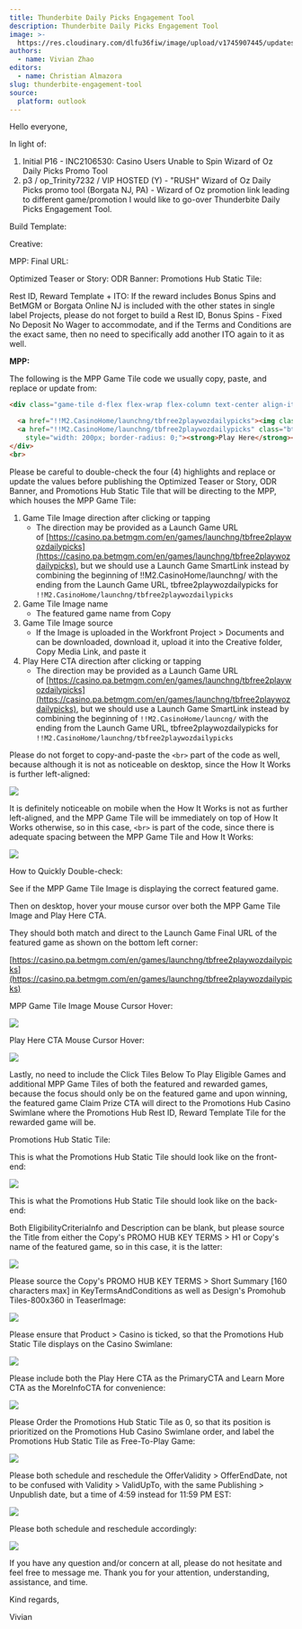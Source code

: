 ```yaml
---
title: Thunderbite Daily Picks Engagement Tool
description: Thunderbite Daily Picks Engagement Tool
image: >-
  https://res.cloudinary.com/dlfu36fiw/image/upload/v1745907445/updates/thunderbite-engagement-tool/thunderbite_headerimg_mu9art.png
authors:
  - name: Vivian Zhao
editors:
  - name: Christian Almazora
slug: thunderbite-engagement-tool
source:
  platform: outlook
---
```


Hello everyone,

In light of:

1. Initial P16 - INC2106530: Casino Users Unable to Spin Wizard of Oz Daily Picks Promo Tool
2. p3 / op\_Trinity7232 / VIP HOSTED (Y) - "RUSH" Wizard of Oz Daily Picks promo tool (Borgata NJ, PA) - Wizard of Oz promotion link leading to different game/promotion
   I would like to go-over Thunderbite Daily Picks Engagement Tool.

Build Template:

Creative:

MPP:
Final URL:

Optimized Teaser or Story:
ODR Banner:
Promotions Hub Static Tile:

Rest ID, Reward Template + ITO:
If the reward includes Bonus Spins and BetMGM or Borgata Online NJ is included with the other states in single label Projects, please do not forget to build a Rest ID, Bonus Spins - Fixed No Deposit No Wager to accommodate, and if the Terms and Conditions are the exact same, then no need to specifically add another ITO again to it as well.

**MPP:**

The following is the MPP Game Tile code we usually copy, paste, and replace or update from:

```html
<div class="game-tile d-flex flex-wrap flex-column text-center align-items-center">

  <a href="!!M2.CasinoHome/launchng/tbfree2playwozdailypicks"><img class="pc-img" alt="The Wizard of Oz™ Daily Picks" src="-/media/3ED50DF26B25454EA123BCF017F1BDF3.ashx"></a>
  <a href="!!M2.CasinoHome/launchng/tbfree2playwozdailypicks" class="btn btn-primary btn-block btn-lg"
    style="width: 200px; border-radius: 0;"><strong>Play Here</strong></a>
</div>
<br>
```

Please be careful to double-check the four (4) highlights and replace or update the values before publishing the Optimized Teaser or Story, ODR Banner, and Promotions Hub Static Tile that will be directing to the MPP, which houses the MPP Game Tile:

1. Game Tile Image direction after clicking or tapping
   * The direction may be provided as a Launch Game URL of [https://casino.pa.betmgm.com/en/games/launchng/tbfree2playwozdailypicks](https://casino.pa.betmgm.com/en/games/launchng/tbfree2playwozdailypicks), but we should use a Launch Game SmartLink instead by combining the beginning of !!M2.CasinoHome/launchng/ with the ending from the Launch Game URL, tbfree2playwozdailypicks for `!!M2.CasinoHome/launchng/tbfree2playwozdailypicks`
2. Game Tile Image name
   * The featured game name from Copy
3. Game Tile Image source
   * If the Image is uploaded in the Workfront Project > Documents and can be downloaded, download it, upload it into the Creative folder, Copy Media Link, and paste it
4. Play Here CTA direction after clicking or tapping
   * The direction may be provided as a Launch Game URL of [https://casino.pa.betmgm.com/en/games/launchng/tbfree2playwozdailypicks](https://casino.pa.betmgm.com/en/games/launchng/tbfree2playwozdailypicks), but we should use a Launch Game SmartLink instead by combining the beginning of `!!M2.CasinoHome/launcng/` with the ending from the Launch Game URL, tbfree2playwozdailypicks for `!!M2.CasinoHome/launchng/tbfree2playwozdailypicks`

Please do not forget to copy-and-paste the `<br>` part of the code as well, because although it is not as noticeable on desktop, since the How It Works is further left-aligned:

![](https://res.cloudinary.com/dlfu36fiw/image/upload/v1745907449/updates/thunderbite-engagement-tool/thunderbite_image1_twwqdj.png)

It is definitely noticeable on mobile when the How It Works is not as further left-aligned, and the MPP Game Tile will be immediately on top of How It Works otherwise, so in this case, `<br>` is part of the code, since there is adequate spacing between the MPP Game Tile and How It Works:

![](https://res.cloudinary.com/dlfu36fiw/image/upload/v1745907288/updates/thunderbite-engagement-tool/thunderbite_image2_jfw3bq.png)

How to Quickly Double-check:

See if the MPP Game Tile Image is displaying the correct featured game.

Then on desktop, hover your mouse cursor over both the MPP Game Tile Image and Play Here CTA.

They should both match and direct to the Launch Game Final URL of the featured game as shown on the bottom left corner:

[https://casino.pa.betmgm.com/en/games/launchng/tbfree2playwozdailypicks](https://casino.pa.betmgm.com/en/games/launchng/tbfree2playwozdailypicks)

MPP Game Tile Image Mouse Cursor Hover:

![](https://res.cloudinary.com/dlfu36fiw/image/upload/v1745907730/updates/thunderbite-engagement-tool/thunderbite_image3_bomynm.png)

Play Here CTA Mouse Cursor Hover:

![](https://res.cloudinary.com/dlfu36fiw/image/upload/v1745907738/updates/thunderbite-engagement-tool/thunderbite_image4_hxvigr.png)

Lastly, no need to include the Click Tiles Below To Play Eligible Games and additional MPP Game Tiles of both the featured and rewarded games, because the focus should only be on the featured game and upon winning, the featured game Claim Prize CTA will direct to the Promotions Hub Casino Swimlane where the Promotions Hub Rest ID, Reward Template Tile for the rewarded game will be.

Promotions Hub Static Tile:

This is what the Promotions Hub Static Tile should look like on the front-end:

![](https://res.cloudinary.com/dlfu36fiw/image/upload/v1745907480/updates/thunderbite-engagement-tool/thunderbite_image5_v6otgg.png)

This is what the Promotions Hub Static Tile should look like on the back-end:

Both EligibilityCriteriaInfo and Description can be blank, but please source the Title from either the Copy's PROMO HUB KEY TERMS > H1 or Copy's name of the featured game, so in this case, it is the latter:

![](https://res.cloudinary.com/dlfu36fiw/image/upload/v1745907458/updates/thunderbite-engagement-tool/thunderbite_image6_eqsaaf.png)

Please source the Copy's PROMO HUB KEY TERMS > Short Summary \[160 characters max] in KeyTermsAndConditions as well as Design's Promohub Tiles-800x360 in TeaserImage:

![](https://res.cloudinary.com/dlfu36fiw/image/upload/v1745907462/updates/thunderbite-engagement-tool/thunderbite_image7_ilmjsc.png)

Please ensure that Product > Casino is ticked, so that the Promotions Hub Static Tile displays on the Casino Swimlane:

![](https://res.cloudinary.com/dlfu36fiw/image/upload/v1745907465/updates/thunderbite-engagement-tool/thunderbite_image8_flgwhr.png)

Please include both the Play Here CTA as the PrimaryCTA and Learn More CTA as the MoreInfoCTA for convenience:

![](https://res.cloudinary.com/dlfu36fiw/image/upload/v1745907468/updates/thunderbite-engagement-tool/thunderbite_image9_ncwqvx.png)

Please Order the Promotions Hub Static Tile as 0, so that its position is prioritized on the Promotions Hub Casino Swimlane order, and label the Promotions Hub Static Tile as Free-To-Play Game:

![](https://res.cloudinary.com/dlfu36fiw/image/upload/v1745907471/updates/thunderbite-engagement-tool/thunderbite_image10_xzr5rg.png)

Please both schedule and reschedule the OfferValidity > OfferEndDate, not to be confused with Validity > ValidUpTo, with the same Publishing > Unpublish date, but a time of 4:59 instead for 11:59 PM EST:

![](https://res.cloudinary.com/dlfu36fiw/image/upload/v1745907474/updates/thunderbite-engagement-tool/thunderbite_image11_o617lz.png)

Please both schedule and reschedule accordingly:

![](https://res.cloudinary.com/dlfu36fiw/image/upload/v1745907477/updates/thunderbite-engagement-tool/thunderbite_image12_yluric.png)

If you have any question and/or concern at all, please do not hesitate and feel free to message me. Thank you for your attention, understanding, assistance, and time.

Kind regards,

Vivian
